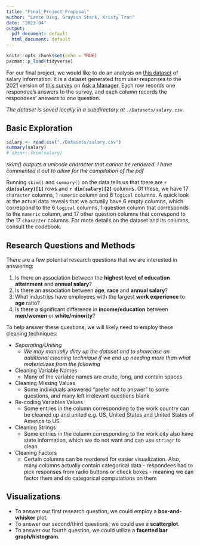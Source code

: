 ```yaml
---
title: "Final_Project_Proposal"
author: "Lance Ding, Grayson Stark, Kristy Tran"
date: "2023-04"
output:
  pdf_document: default
  html_document: default
---
```


```r
knitr::opts_chunk$set(echo = TRUE)
pacman::p_load(tidyverse)
```

For our final project, we would like to do an analysis on [this dataset](https://docs.google.com/spreadsheets/d/1IPS5dBSGtwYVbjsfbaMCYIWnOuRmJcbequohNxCyGVw/edit?resourcekey#gid=1625408792) of salary information. It is a dataset generated from user responses to the 2021 version of [this survey](https://www.askamanager.org/2022/04/how-much-money-do-you-make-5.html) on [Ask a Manager](https://www.askamanager.org/). Each row records one respondee's answers to the survey, and each column records the respondees' answers to one question.

*The dataset is saved locally in a subdirectory at `./Datasets/salary.csv`.*

## Basic Exploration
```r
salary <- read.csv("./Datasets/salary.csv")
summary(salary)
# skimr::skim(salary)
```
*skim() outputs a unicode character that cannot be rendered. I have commented it out to allow for the compilation of the pdf*


Running `skim()` and `summary()` on the data tells us that there are **`r dim(salary)[1]`** rows and **`r dim(salary)[2]`** columns. Of these, we have 17 `character` columns, 1 `numeric` column and 6 `logical` columns. A quick look at the actual data reveals that we actually have 6 empty columns, which correspond to the 6 `logical` columns, 1 question column that corresponds to the `numeric` column, and 17 other question columns that correspond to the 17 `character` columns. For more details on the dataset and its columns, consult the codebook. 

## Research Questions and Methods

There are a few potential research questions that we are interested in answering:

1. Is there an association between the **highest level of education attainment** and **annual salary**?
2. Is there an association between **age**, **race** and **annual salary**?
3. What industries have employees with the largest **work experience** to **age** ratio?
4. Is there a significant difference in **income/education** between **men/women** or **white/minority**?

To help answer these questions, we will likely need to employ these cleaning techniques:

* *Separating/Uniting*
  * *We may manually dirty up the dataset and to showcase an additional cleaning technique if we end up needing more than what materializes from the following*
* Cleaning Variable Names
  * Many of the variable names are crude, long, and contain spaces
* Cleaning Missing Values
  * Some individuals answered "prefer not to answer" to some questions, and many left irrelevant questions blank
* Re-coding Variables Values
  * Some entries in the column corresponding to the work country can be cleaned up and united e.g. US, United States and United States of America to US
* Cleaning Strings
  * Some entries in the column corresponding to the work city also have state information, which we do not want and can use `stringr` to clean
* Cleaning Factors
  * Certain columns can be reordered for easier visualization. Also, many columns actually contain categorical data - respondees had to pick responses from radio buttons or check boxes - meaning we can factor them and do categorical computations on them

## Visualizations

* To answer our first research question, we could employ a **box-and-whisker** plot. 
* To answer our second/third questions, we could use a **scatterplot**. 
* To answer our fourth question, we could utilize a **facetted bar graph/histogram**.
